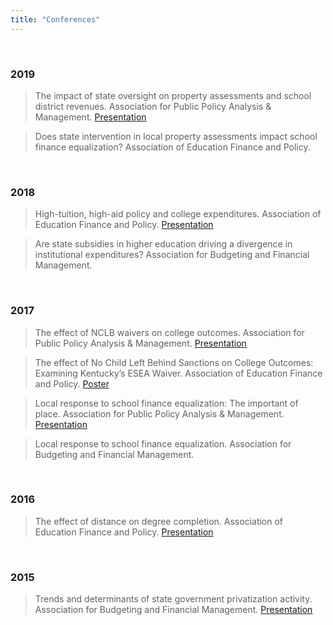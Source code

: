 ```yaml
---
title: "Conferences"
---
```


<br>

### 2019

> The impact of state oversight on property assessments and school district revenues. Association for Public Policy Analysis & Management. [Presentation](static-files/pa_oversight_appam2019.pdf)

> Does state intervention in local property assessments impact school finance equalization? Association of Education Finance and Policy.

<br>

### 2018

> High-tuition, high-aid policy and college expenditures. Association of Education Finance and Policy. [Presentation](static-files/htha_aefp2018.pdf)

> Are state subsidies in higher education driving a divergence in institutional expenditures? Association for Budgeting and Financial Management.

<br>

### 2017

> The effect of NCLB waivers on college outcomes. Association for Public Policy Analysis & Management. [Presentation](static-files/waivers_appam2017.pdf)

> The effect of No Child Left Behind Sanctions on College Outcomes:  Examining Kentucky's ESEA Waiver. Association of Education Finance and Policy. [Poster](static-files/waivers_abfm2017.pdf)

> Local response to school finance equalization: The important of place. Association for Public Policy Analysis & Management. [Presentation](static-files/sfe_appam2017.pdf)

> Local response to school finance equalization. Association for Budgeting and Financial Management.

<br>

### 2016

> The effect of distance on degree completion. Association of Education Finance and Policy. [Presentation](static-files/distance_aefp2016.pdf)

<br>

### 2015

> Trends and determinants of state government privatization activity. Association for Budgeting and Financial Management. [Presentation](static-files/privatization_abfm2015.pdf)